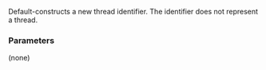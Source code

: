 {{cpp/thread/thread/id/title|id}}
{{cpp/thread/thread/id/navbar}}
{{dcl begin}}
{{dcl|since=c++11|1=
id() noexcept;
}}
{{dcl end}}

Default-constructs a new thread identifier. The identifier does not represent a thread.

===Parameters===
(none)

{{langlinks|de|es|fr|it|ja|pt|ru|zh}}